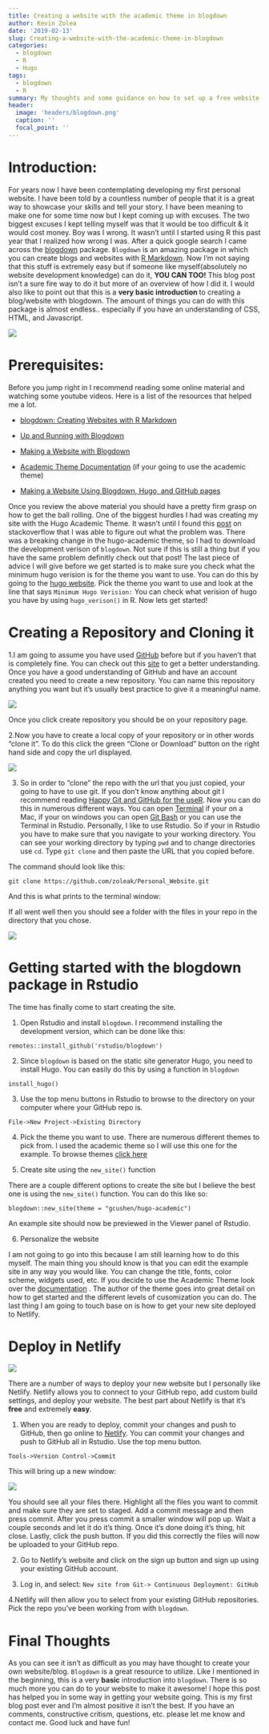 ```yaml
---
title: Creating a website with the academic theme in blogdown
author: Kevin Zolea
date: '2019-02-13'
slug: Creating-a-website-with-the-academic-theme-in-blogdown
categories:
  - blogdown
  - R
  - Hugo
tags:
  - blogdown
  - R
summary: My thoughts and some guidance on how to set up a free website with blogdown, GitHub, and Netlify
header:
  image: 'headers/blogdown.png'
  caption: ''
  focal_point: ''
---
```




# Introduction:
For years now I have been contemplating developing my first personal website. I have been told by a countless number of people that it is a great way to showcase your skills and tell your story. I have been meaning to make one for some time now but I kept coming up with excuses. The two biggest excuses I kept telling myself was that it would be too difficult & it would cost money. Boy was I wrong. It wasn't until I started using R this past year that I realized how wrong I was. After a quick google search I came across the [blogdown](https://cran.r-project.org/web/packages/blogdown/blogdown.pdf){target="_blank"} package. `Blogdown` is an amazing package in which you can create blogs and websites with [R Markdown](https://rmarkdown.rstudio.com/){target="_blank"}. Now I'm not saying that this stuff is extremely easy but if someone like myself(absolutely no website development knowledge) can do it, **YOU CAN TOO!** This blog post isn't a sure fire way to do it but more of an overview of how I did it. I would also like to point out that this is a **very basic introduction ** to creating a blog/website with blogdown. The amount of things you can do with this package is almost endless.. especially if you have an understanding of CSS, HTML, and Javascript.

![](https://media.giphy.com/media/Rl9Yqavfj2Ula/giphy.gif)


# Prerequisites:
Before you jump right in I recommend reading some online material and watching some youtube videos. Here is a list of the resources that helped me a lot.

* [blogdown: Creating Websites with R Markdown](https://bookdown.org/yihui/blogdown/){target="_blank"}

* [Up and Running with Blogdown](https://alison.rbind.io/post/up-and-running-with-blogdown/){target="_blank"}

* [Making a Website with Blogdown](https://www.youtube.com/watch?v=syWAKaj-4ck&t=649s){target="_blank"}

* [Academic Theme Documentation](https://sourcethemes.com/academic/docs/) (if your going to use the academic theme)

* [Making a Website Using Blogdown, Hugo, and GitHub pages](https://amber.rbind.io/blog/2016/12/19/creatingsite/){target="_blank"}

Once you review the above material you should have a pretty firm grasp on how to get the ball rolling. One of the biggest hurdles I had was creating my site with the Hugo Academic Theme. It wasn't until I found this [post](https://stackoverflow.com/questions/54300535/unable-to-create-new-site-using-hugo-academic-theme) on stackoverflow that I was able to figure out what the problem was. There was a breaking change in the hugo-academic theme, so I had to download the development verison of `blogdown`. Not sure if this is still a thing but if you have the same problem definitly check out that post! The last piece of advice I will give before we get started is to make sure you check what the minimum hugo verision is for the theme you want to use. You can do this by going to the [hugo website](https://themes.gohugo.io/){target="_blank"}.
Pick the theme you want to use and look at the line that says ```Minimum Hugo Verision:``` You can check what verision of hugo you have by using ```hugo_verison()``` in R. Now lets get started!

# Creating a Repository and Cloning it

1.I am going to assume you have used [GitHub](https://github.com/){target="_blank"} before but if you haven't that is completely fine. You can check out this [site](https://guides.github.com/){target="_blank"} to get a better understanding. Once you have a good understanding of GitHub and have an account created you need to create a new repository. You can name this repository anything you want but it's usually best practice to give it a meaningful name.

![](/img/screenshot1.png)

Once you click create repository you should be on your repository page.

2.Now you have to create a local copy of your repository or in other words "clone it". To do this click the green "Clone or Download" button on the right hand side and copy the url displayed.

![](/img/screenshot2.png)

3. So in order to "clone" the repo with the url that you just copied, your going to have to use git. If you don't know anything about git I recommend reading [Happy Git and GitHub for the useR ](https://happygitwithr.com/){target="_blank"}. Now you can do this in numerous different ways. You can open [Terminal](https://macpaw.com/how-to/use-terminal-on-mac) if your on a Mac, if your on windows you can open [Git Bash](https://gitforwindows.org/){target="_blank"} or you can use the Terminal in Rstudio. Personally, I like to use Rstudio. So if your in Rstudio you have to make sure that you navigate to your working directory. You can see your working directory by typing `pwd` and to change directories use `cd`. Type `git clone` and then paste the URL that you copied before.

The command should look like this:

`git clone https://github.com/zoleak/Personal_Website.git` 

And this is what prints to the terminal window:




If all went well then you should see a folder with the files in your repo in the directory that you chose.

![](/img/folder_stuff.png)



# Getting started with the blogdown package in Rstudio

The time has finally come to start creating the site.

1. Open Rstudio and install `blogdown`. I recommend installing the development version, which can be done like this:

`remotes::install_github('rstudio/blogdown')`

2. Since `blogdown` is based on the static site generator Hugo, you need to install Hugo. You can easily do this by using a function in `blogdown`

`install_hugo()`

3. Use the top menu buttons in Rstudio to browse to the directory on your computer where your GitHub repo is. 

`File->New Project->Existing Directory`

4. Pick the theme you want to use. There are numerous different themes to pick from. I used the academic theme so I will use this one for the example. To browse themes [click here](https://themes.gohugo.io/){target="_blank"}

5. Create site using the `new_site()` function

There are a couple different options to create the site but I believe the best one is using the `new_site()` function. You can do this like so:

`blogdown::new_site(theme = "gcushen/hugo-academic")`

An example site should now be previewed in the Viewer panel of Rstudio.

6. Personalize the website

I am not going to go into this because I am still learning how to do this myself. The main thing you should know is that you can edit the example site in any way you would like. You can change the title, fonts, color scheme, widgets used, etc. If you decide to use the Academic Theme look over the [documentation](https://sourcethemes.com/academic/docs/){target="_blank"} . The author of the theme goes into great detail on how to get started and the different levels of cusomization you can do. The last thing I am going to touch base on is how to get your new site deployed to Netlify.


# Deploy in Netlify

![](/img/netlify.png)

There are a number of ways to deploy your new website but I personally like Netlify. Netlify allows you to connect to your GitHub repo, add custom build settings, and deploy your website. The best part about Netlify is that it's **free** and extremely **easy**.

1. When you are ready to deploy, commit your changes and push to GitHub, then go online to [Netlify](https://www.netlify.com/){target="_blank"}. You can commit your changes and push to GitHub all in Rstudio. Use the top menu button.

`Tools->Version Control->Commit`

This will bring up a new window:

![](/img/version_control.png)

You should see all your files there. Highlight all the files you want to commit and make sure they are set to staged. Add a commit message and then press commit. After you press commit a smaller window will pop up. Wait a couple seconds and let it do it's thing. Once it's done doing it's thing, hit close. Lastly, click the push button. If you did this correctly the files will now be uploaded to your GitHub repo.

2. Go to Netlify's website and click on the sign up button and sign up using your existing GitHub account.

3. Log in, and select: `New site from Git-> Continuous Deployment: GitHub`

4.Netlify will then allow you to select from your existing GitHub repositories. Pick the repo you've been working from with `blogdown`.


# Final Thoughts

As you can see it isn't as difficult as you may have thought to create your own website/blog. `Blogdown` is a great resource to utilize. Like I mentioned in the beginning, this is a very **basic** introduction into `blogdown`. There is so much more you can do to your website to make it awesome! I hope this post has helped you in some way in getting your website going. This is my first blog post ever and I'm almost positive it isn't the best. If you have an comments, constructive critism, questions, etc. please let me know and contact me. Good luck and have fun!











